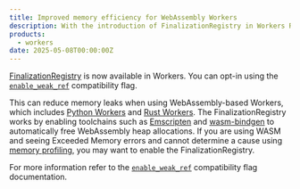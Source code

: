 ```yaml
---
title: Improved memory efficiency for WebAssembly Workers
description: With the introduction of FinalizationRegistry in Workers Runtime, toolchains like Emscripten and wasm-bindgen can automatically reclaim unused WebAssembly heap and reduce memory leaks.
products:
  - workers
date: 2025-05-08T00:00:00Z
---
```


[FinalizationRegistry](https://developer.mozilla.org/en-US/docs/Web/JavaScript/Reference/Global_Objects/FinalizationRegistry) is now available in Workers. You can opt-in using the [`enable_weak_ref`](/workers/configuration/compatibility-flags/#enable-finalizationregistry-and-weakref) compatibility flag.

This can reduce memory leaks when using WebAssembly-based Workers, which includes [Python Workers](/workers/languages/python/) and [Rust Workers](/workers/languages/rust/). The FinalizationRegistry works by enabling toolchains such as [Emscripten](https://emscripten.org/) and [wasm-bindgen](https://rustwasm.github.io/wasm-bindgen/) to automatically free WebAssembly heap allocations. If you are using WASM and seeing Exceeded Memory errors and cannot determine a cause using [memory profiling](/workers/observability/dev-tools/memory-usage/), you may want to enable the FinalizationRegistry.

For more information refer to the [`enable_weak_ref`](/workers/configuration/compatibility-flags/#enable-finalizationregistry-and-weakref) compatibility flag documentation.